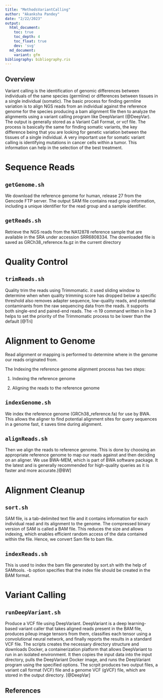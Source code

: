 ```yaml
---
title: "MethodsVariantCalling"
author: "Akanksha Pandey"
date: "2/22/2023"
output: 
  html_document:
    toc: true
    toc_depth: 4
    toc_float: true
    dev: 'svg'
  md_document:
    variant: gfm
bibliography: bibliography.ris
---
```


## Overview

Variant calling is the identification of genomic differences between individuals of the same species (germline) or differences between tissues in a single individual (somatic). The basic process for finding germline variation is to align NGS reads from an individual against the reference genome for the species producing a bam alignment file then to analyze the alignments using a variant calling program like DeepVariant (@DeepVar). The output is generally stored as a Variant Call Format, or vcf file. The process is basically the same for finding somatic variants, the key difference being that you are looking for genetic variation between the tissues of a single individual. A very important use for somatic variant calling is identifying mutations in cancer cells within a tumor. This information can help in the selection of the best treatment.

# Sequence Reads
## `getGenome.sh`
We download the reference genome for human, release 27 from the Gencode FTP server. The output SAM file contains read group information, including a unique identifier for the read group and a sample identifier. 

## `getReads.sh`
Retrieve the NGS reads from the NA12878 reference sample that are available in the SRA under accession SRR6808334. The downloaded file is saved as GRCh38_reference.fa.gz in the current directory


# Quality Control 
## `trimReads.sh`
Quality trim the reads using Trimmomatic. it used sliding window to determine when when quality trimming score has dropped below a specific threshold also removes adapter sequence, low-quality reads, and potential contaminants from the raw sequencing data from the reads. It supports both single-end and paired-end reads. The -n 19 command written in line 3 helps to set the priority of the Trimmomatic process to be lower than the default [@Tri]

# Alignment to Genome

Read alignment or mapping is performed to determine where in the genome our reads originated from. 

The Indexing the reference genome alignment process has two steps:

 1. Indexing the reference genome
 
 2.  Aligning the reads to the reference genome

## `indexGenome.sh`
We index the reference genome (GRCh38_reference.fa) for use by BWA. This allows the aligner to find potential alignment sites for query sequences in a genome fast, it saves time during alignment.

## `alignReads.sh`
Then we align the reads to reference genome. This is done by choosing an appropriate reference genome to map our reads against and then deciding on an aligner. We use BWA-MEM, which is part of BWA software package. It the latest and is generally recommended for high-quality queries as it is faster and more accurate.[@BW]

# Alignment Cleanup

## `sort.sh`
SAM file, is a tab-delimited text file and it contains information for each individual read and its alignment to the genome. The compressed binary version of SAM is called a BAM file. This reduces the size and allows indexing, which enables efficient random access of the data contained within the file. Hence, we convert Sam file to bam file. 

## `indexReads.sh`
This is used to index the bam file generated by sort.sh with the help of SAMtools. -b option specifies that the index file should be created in the BAM format. 

# Variant Calling 
## `runDeepVariant.sh`
Produce a VCF file using DeepVariant. DeepVariant is a deep learning-based variant caller that takes aligned reads present in the BAM file, produces pileup image tensors from them, classifies each tensor using a convolutional neural network, and finally reports the results in a standard VCF file. The scripts creates the necessary directory structure and downloads Docker, a containerization platform that allows DeepVariant to run in an isolated environment. It then copies the input data into the input directory, pulls the DeepVariant Docker image, and runs the DeepVariant program using the specified options. The scrpit produces two output files, a variant call format (VCF) file and a genome VCF (gVCF) file, which are stored in the output directory. [@DeepVar]

## References

